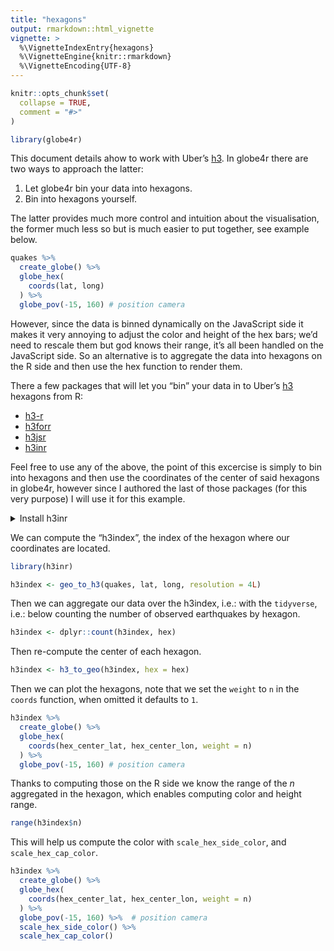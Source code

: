 ```yaml
---
title: "hexagons"
output: rmarkdown::html_vignette
vignette: >
  %\VignetteIndexEntry{hexagons}
  %\VignetteEngine{knitr::rmarkdown}
  %\VignetteEncoding{UTF-8}
---
```


```r
knitr::opts_chunk$set(
  collapse = TRUE,
  comment = "#>"
)

library(globe4r)
```

This document details ahow to work with Uber's [h3](https://uber.github.io/h3/). In globe4r there are two ways to approach the latter:

1. Let globe4r bin your data into hexagons.
2. Bin into hexagons yourself.

The latter provides much more control and intuition about the visualisation, the former much less so but is much easier to put together, see example below.

```r
quakes %>% 
  create_globe() %>% 
  globe_hex(
    coords(lat, long)
  ) %>% 
  globe_pov(-15, 160) # position camera
```

However, since the data is binned dynamically on the JavaScript side it makes it very annoying to adjust the color and height of the hex bars; we'd need to rescale them but god knows their range, it's all been handled on the JavaScript side. So an alternative is to aggregate the data into hexagons on the R side and then use the hex function to render them.

There a few packages that will let you "bin" your data in to Uber's [h3](https://uber.github.io/h3/) hexagons from R:

- [h3-r](https://github.com/crazycapivara/h3-r)
- [h3forr](https://github.com/crazycapivara/h3forr)
- [h3jsr](https://github.com/obrl-soil/h3jsr)
- [h3inr](https://github.com/JohnCoene/h3inr)

Feel free to use any of the above, the point of this excercise is simply to bin into hexagons and then use the coordinates of the center of said hexagons in globe4r, however since I authored the last of those packages (for this very purpose) I will use it for this example.

<details>
<summary>Install h3inr</summary>
<p>
```r
install.packages("remotes")
remotes::install_github("JohnCoene/h3inr")
```
</p>
</details>

We can compute the "h3index", the index of the hexagon where our coordinates are located.

```r
library(h3inr)

h3index <- geo_to_h3(quakes, lat, long, resolution = 4L)
```

Then we can aggregate our data over the h3index, i.e.: with the `tidyverse`, i.e.: below counting the number of observed earthquakes by hexagon.

```r
h3index <- dplyr::count(h3index, hex)
```

Then re-compute the center of each hexagon.

```r
h3index <- h3_to_geo(h3index, hex = hex)
```

Then we can plot the hexagons, note that we set the `weight` to `n` in the `coords` function, when omitted it defaults to `1`.

```r
h3index %>% 
  create_globe() %>% 
  globe_hex(
    coords(hex_center_lat, hex_center_lon, weight = n)
  ) %>% 
  globe_pov(-15, 160) # position camera
```

Thanks to computing those on the R side we know the range of the $n$ aggregated in the hexagon, which enables computing color and height range.

```r
range(h3index$n)
```

This will help us compute the color with `scale_hex_side_color`, and `scale_hex_cap_color`.

```r
h3index %>% 
  create_globe() %>% 
  globe_hex(
    coords(hex_center_lat, hex_center_lon, weight = n)
  ) %>% 
  globe_pov(-15, 160) %>%  # position camera
  scale_hex_side_color() %>% 
  scale_hex_cap_color() 
```